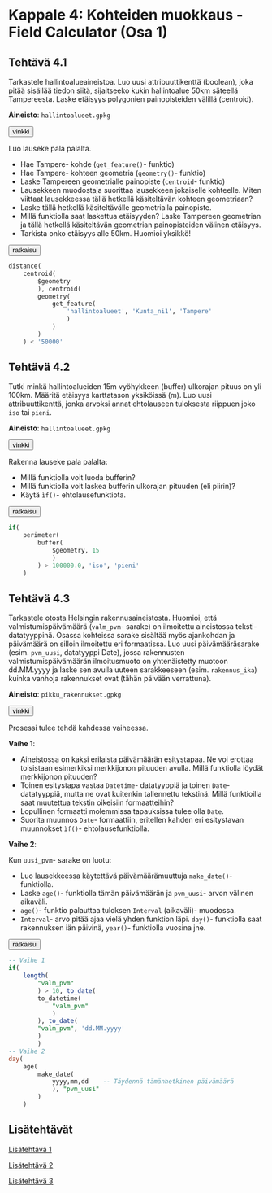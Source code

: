 # Kappale 4: Kohteiden muokkaus - Field Calculator (Osa 1)

## Tehtävä 4.1

Tarkastele hallintoalueaineistoa. Luo uusi attribuuttikenttä (boolean), joka pitää sisällää tiedon siitä, sijaitseeko kukin hallintoalue 50km säteellä Tampereesta. Laske etäisyys polygonien painopisteiden välillä (centroid).

**Aineisto**: ```hallintoalueet.gpkg```

<button onclick="toggleAnswer(this)" class="btn answer_btn">vinkki</button>

::: hidden-box
Luo lauseke pala palalta.

- Hae Tampere- kohde (```get_feature()```- funktio)
- Hae Tampere- kohteen geometria (```geometry()```- funktio)
- Laske Tampereen geometrialle painopiste (```centroid```- funktio)
- Lausekkeen muodostaja suorittaa lausekkeen jokaiselle kohteelle. Miten viittaat lausekkeessa tällä hetkellä käsiteltävän kohteen geometriaan?
- Laske tällä hetkellä käsiteltävälle geometrialla painopiste.
- Millä funktiolla saat laskettua etäisyyden? Laske Tampereen geometrian ja tällä hetkellä käsiteltävän geometrian painopisteiden välinen etäisyys.
- Tarkista onko etäisyys alle 50km. Huomioi yksikkö!
:::

<button onclick="toggleAnswer(this)" class="btn answer_btn">ratkaisu</button>

::: hidden-box
::: code-box
``` sql
distance(
	centroid(
		$geometry
		), centroid(
		geometry(
			get_feature(
				'hallintoalueet', 'Kunta_ni1', 'Tampere'
				)
			)
		)
	) < '50000'
```
:::
:::

## Tehtävä 4.2

Tutki minkä hallintoalueiden 15m vyöhykkeen (buffer) ulkorajan pituus on yli 100km. Määritä etäisyys karttatason yksiköissä (m). Luo uusi attribuuttikenttä, jonka arvoksi annat ehtolauseen tuloksesta riippuen joko ```iso``` tai ```pieni```.

**Aineisto**: ```hallintoalueet.gpkg```

<button onclick="toggleAnswer(this)" class="btn answer_btn">vinkki</button>

::: hidden-box
Rakenna lauseke pala palalta:

- Millä funktiolla voit luoda bufferin?
- Millä funktiolla voit laskea bufferin ulkorajan pituuden (eli piirin)?
- Käytä ```ìf()```- ehtolausefunktiota.
:::

<button onclick="toggleAnswer(this)" class="btn answer_btn">ratkaisu</button>

::: hidden-box
::: code-box
``` sql
if(
	perimeter(
		buffer(
			$geometry, 15
			)
		) > 100000.0, 'iso', 'pieni'
	)
```
:::
:::

## Tehtävä 4.3

Tarkastele otosta Helsingin rakennusaineistosta. Huomioi, että valmistumispäivämäärä (```valm_pvm```- sarake) on ilmoitettu aineistossa teksti- datatyyppinä. Osassa kohteissa sarake sisältää myös ajankohdan ja päivämäärä on silloin ilmoitettu eri formaatissa.  Luo uusi päivämääräsarake (esim. ```pvm_uusi```, datatyyppi Date), jossa rakennusten valmistumispäivämäärän ilmoitusmuoto on yhtenäistetty muotoon dd.MM.yyyy ja laske sen avulla uuteen sarakkeeseen (esim. ```rakennus_ika```) kuinka vanhoja rakennukset ovat (tähän päivään verrattuna).

**Aineisto**: ```pikku_rakennukset.gpkg```

<button onclick="toggleAnswer(this)" class="btn answer_btn">vinkki</button>

::: hidden-box
Prosessi tulee tehdä kahdessa vaiheessa.

**Vaihe 1**:

- Aineistossa on kaksi erilaista päivämäärän esitystapaa. Ne voi erottaa toisistaan esimerkiksi merkkijonon pituuden avulla. Millä funktiolla löydät merkkijonon pituuden?
- Toinen esitystapa vastaa ```Datetime```- datatyyppiä ja toinen ```Date```- datatyyppiä, mutta ne ovat kuitenkin tallennettu tekstinä. Millä funktioilla saat muutettua tekstin oikeisiin formaatteihin?
- Lopullinen formaatti molemmissa tapauksissa tulee olla ```Date```.
- Suorita muunnos ```Date```- formaattiin, eritellen kahden eri esitystavan muunnokset  ```ìf()```- ehtolausefunktiolla.

**Vaihe 2**:

Kun ```uusi_pvm```- sarake on luotu:

- Luo lausekkeessa käytettävä päivämäärämuuttuja ```make_date()```- funktiolla.
- Laske ```age()```- funktiolla tämän päivämäärän ja ```pvm_uusi```- arvon välinen aikaväli.
- ```age()```- funktio palauttaa tuloksen ```Interval``` (aikaväli)- muodossa.
- ```Interval```- arvo pitää ajaa vielä yhden funktion läpi. ```day()```- funktiolla saat rakennuksen iän päivinä, ```year()```- funktiolla vuosina jne.
:::

<button onclick="toggleAnswer(this)" class="btn answer_btn">ratkaisu</button>

::: hidden-box
::: code-box
``` sql
-- Vaihe 1
if(
	length(
		"valm_pvm"
		) > 10, to_date(
		to_datetime(
			"valm_pvm"
			)
		), to_date(
		"valm_pvm", 'dd.MM.yyyy'
		)
		)
-- Vaihe 2
day(
	age(
		make_date(
			yyyy,mm,dd    -- Täydennä tämänhetkinen päivämäärä
			), "pvm_uusi"
		)
	)
```
:::
:::

## Lisätehtävät

[Lisätehtävä 1](15_kappale_15.html#lisätehtävä-1-1)

[Lisätehtävä 2](15_kappale_15.html#lisätehtävä-2-1)

[Lisätehtävä 3](15_kappale_15.html#lisätehtävä-3-1)